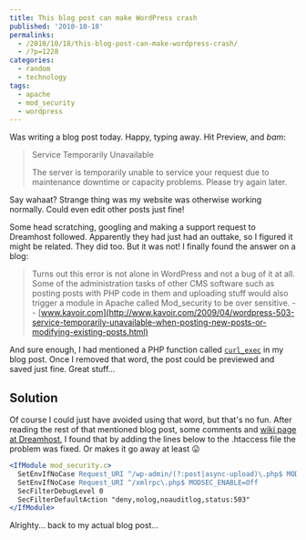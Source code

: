 ---
title: This blog post can make WordPress crash
published: '2010-10-18'
permalinks:
  - /2010/10/18/this-blog-post-can-make-wordpress-crash/
  - /?p=1228
categories:
  - random
  - technology
tags:
  - apache
  - mod_security
  - wordpress
---

Was writing a blog post today. Happy, typing away. Hit Preview, and _bam_:

> Service Temporarily Unavailable
>
> The server is temporarily unable to service your request due to maintenance downtime or capacity problems. Please try again later.

Say wahaat? Strange thing was my website was otherwise working normally. Could even
edit other posts just fine!

Some head scratching, googling and making a support request to Dreamhost followed. Apparently they had just had an outtake, so I figured it might be related. They did too. But it was not! I finally found the answer on a blog:

> Turns out this error is not alone in WordPress and not a bug of it at all.
> Some of the administration tasks of other CMS software such as posting posts
> with PHP code in them and uploading stuff would also trigger a module in
> Apache called Mod_security to be over sensitive. -- [www.kavoir.com](http://www.kavoir.com/2009/04/wordpress-503-service-temporarily-unavailable-when-posting-new-posts-or-modifying-existing-posts.html)

And sure enough, I had mentioned a PHP function called [`curl_exec`](http://php.net/manual/en/function.curl-exec.php) in my blog post. Once I removed that word, the post could be previewed and saved just fine. Great stuff...

## Solution

Of course I could just have avoided using that word, but that's no fun. After reading the rest of that mentioned blog post, some comments and [wiki page at Dreamhost](http://wiki.dreamhost.com/Mod_security), I found that by adding the lines below to the .htaccess file the problem was fixed. Or makes it go away at least 😛

```apache
<IfModule mod_security.c>
  SetEnvIfNoCase Request_URI ^/wp-admin/(?:post|async-upload)\.php$ MODSEC_ENABLE=Off
  SetEnvIfNoCase Request_URI ^/xmlrpc\.php$ MODSEC_ENABLE=Off
  SecFilterDebugLevel 0
  SecFilterDefaultAction "deny,nolog,noauditlog,status:503"
</IfModule>
```

Alrighty... back to my actual blog post...
